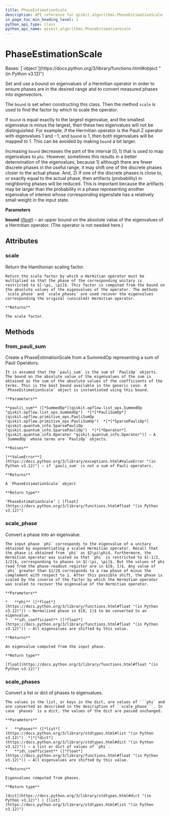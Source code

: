 ```yaml
---
title: PhaseEstimationScale
description: API reference for qiskit.algorithms.PhaseEstimationScale
in_page_toc_min_heading_level: 1
python_api_type: class
python_api_name: qiskit.algorithms.PhaseEstimationScale
---
```


# PhaseEstimationScale

<Class id="qiskit.algorithms.PhaseEstimationScale" github="https://github.com/qiskit/qiskit/tree/stable/0.46/qiskit/algorithms/phase_estimators/phase_estimation_scale.py" signature="qiskit.algorithms.PhaseEstimationScale(bound)">
  Bases: [`object`](https://docs.python.org/3/library/functions.html#object "(in Python v3.12)")

  Set and use a bound on eigenvalues of a Hermitian operator in order to ensure phases are in the desired range and to convert measured phases into eigenvectors.

  The `bound` is set when constructing this class. Then the method `scale` is used to find the factor by which to scale the operator.

  If `bound` is equal exactly to the largest eigenvalue, and the smallest eigenvalue is minus the largest, then these two eigenvalues will not be distinguished. For example, if the Hermitian operator is the Pauli Z operator with eigenvalues $1$ and $-1$, and `bound` is $1$, then both eigenvalues will be mapped to $1$. This can be avoided by making `bound` a bit larger.

  Increasing `bound` decreases the part of the interval $[0, 1)$ that is used to map eigenvalues to `phi`. However, sometimes this results in a better determination of the eigenvalues, because 1) although there are fewer discrete phases in the useful range, it may shift one of the discrete phases closer to the actual phase. And, 2) If one of the discrete phases is close to, or exactly equal to the actual phase, then artifacts (probability) in neighboring phases will be reduced. This is important because the artifacts may be larger than the probability in a phase representing another eigenvalue of interest whose corresponding eigenstate has a relatively small weight in the input state.

  **Parameters**

  **bound** ([*float*](https://docs.python.org/3/library/functions.html#float "(in Python v3.12)")) – an upper bound on the absolute value of the eigenvalues of a Hermitian operator. (The operator is not needed here.)

  ## Attributes

  ### scale

  <Attribute id="qiskit.algorithms.PhaseEstimationScale.scale" name="scale">
    Return the Hamiltonian scaling factor.

    Return the scale factor by which a Hermitian operator must be multiplied so that the phase of the corresponding unitary is restricted to $[-\pi, \pi]$. This factor is computed from the bound on the absolute values of the eigenvalues of the operator. The methods `scale_phase` and `scale_phases` are used recover the eigenvalues corresponding the original (unscaled) Hermitian operator.

    **Returns**

    The scale factor.
  </Attribute>

  ## Methods

  ### from\_pauli\_sum

  <Function id="qiskit.algorithms.PhaseEstimationScale.from_pauli_sum" name="from_pauli_sum" signature="classmethod from_pauli_sum(pauli_sum)">
    Create a PhaseEstimationScale from a SummedOp representing a sum of Pauli Operators.

    It is assumed that the `pauli_sum` is the sum of `PauliOp` objects. The bound on the absolute value of the eigenvalues of the sum is obtained as the sum of the absolute values of the coefficients of the terms. This is the best bound available in the generic case. A `PhaseEstimationScale` object is instantiated using this bound.

    **Parameters**

    **pauli\_sum** ([*SummedOp*](qiskit.opflow.list_ops.SummedOp "qiskit.opflow.list_ops.SummedOp")  *|*[*PauliSumOp*](qiskit.opflow.primitive_ops.PauliSumOp "qiskit.opflow.primitive_ops.PauliSumOp")  *|*[*SparsePauliOp*](qiskit.quantum_info.SparsePauliOp "qiskit.quantum_info.SparsePauliOp")  *|*[*Operator*](qiskit.quantum_info.Operator "qiskit.quantum_info.Operator")) – A `SummedOp` whose terms are `PauliOp` objects.

    **Raises**

    [**ValueError**](https://docs.python.org/3/library/exceptions.html#ValueError "(in Python v3.12)") – if `pauli_sum` is not a sum of Pauli operators.

    **Returns**

    A `PhaseEstimationScale` object

    **Return type**

    ‘PhaseEstimationScale’ | [float](https://docs.python.org/3/library/functions.html#float "(in Python v3.12)")
  </Function>

  ### scale\_phase

  <Function id="qiskit.algorithms.PhaseEstimationScale.scale_phase" name="scale_phase" signature="scale_phase(phi, id_coefficient=0.0)">
    Convert a phase into an eigenvalue.

    The input phase `phi` corresponds to the eigenvalue of a unitary obtained by exponentiating a scaled Hermitian operator. Recall that the phase is obtained from `phi` as $2\pi\phi$. Furthermore, the Hermitian operator was scaled so that `phi` is restricted to $[-1/2, 1/2]$, corresponding to phases in $[-\pi, \pi]$. But the values of phi read from the phase-readout register are in $[0, 1)$. Any value of `phi` greater than $1/2$ corresponds to a raw phase of minus the complement with respect to 1. After this possible shift, the phase is scaled by the inverse of the factor by which the Hermitian operator was scaled to recover the eigenvalue of the Hermitian operator.

    **Parameters**

    *   **phi** ([*float*](https://docs.python.org/3/library/functions.html#float "(in Python v3.12)")) – Normalized phase in $[0, 1)$ to be converted to an eigenvalue.
    *   **id\_coefficient** ([*float*](https://docs.python.org/3/library/functions.html#float "(in Python v3.12)")) – All eigenvalues are shifted by this value.

    **Returns**

    An eigenvalue computed from the input phase.

    **Return type**

    [float](https://docs.python.org/3/library/functions.html#float "(in Python v3.12)")
  </Function>

  ### scale\_phases

  <Function id="qiskit.algorithms.PhaseEstimationScale.scale_phases" name="scale_phases" signature="scale_phases(phases, id_coefficient=0.0)">
    Convert a list or dict of phases to eigenvalues.

    The values in the list, or keys in the dict, are values of ```phi` and are converted as described in the description of ``scale_phase```. In case `phases` is a dict, the values of the dict are passed unchanged.

    **Parameters**

    *   **phases** ([*list*](https://docs.python.org/3/library/stdtypes.html#list "(in Python v3.12)")  *|*[*dict*](https://docs.python.org/3/library/stdtypes.html#dict "(in Python v3.12)")) – a list or dict of values of `phi`.
    *   **id\_coefficient** ([*float*](https://docs.python.org/3/library/functions.html#float "(in Python v3.12)")) – All eigenvalues are shifted by this value.

    **Returns**

    Eigenvalues computed from phases.

    **Return type**

    [dict](https://docs.python.org/3/library/stdtypes.html#dict "(in Python v3.12)") | [list](https://docs.python.org/3/library/stdtypes.html#list "(in Python v3.12)")
  </Function>
</Class>

